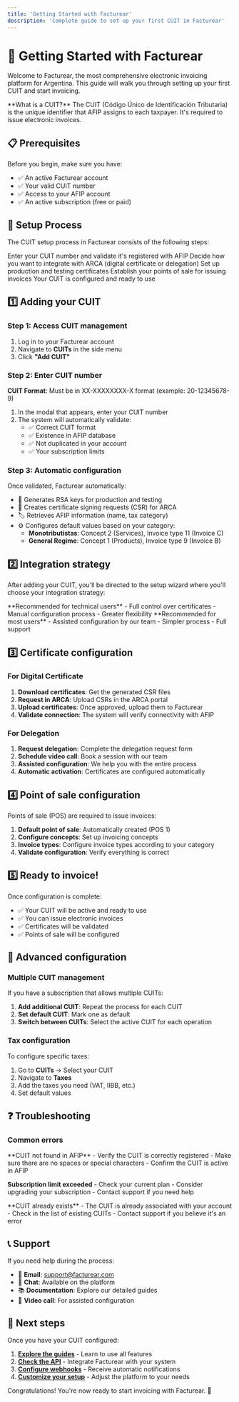 ```yaml
---
title: 'Getting Started with Facturear'
description: 'Complete guide to set up your first CUIT in Facturear'
---
```



# 🚀 Getting Started with Facturear

Welcome to Facturear, the most comprehensive electronic invoicing platform for Argentina. This guide will walk you through setting up your first CUIT and start invoicing.

<Callout type="info">
  **What is a CUIT?** The CUIT (Código Único de Identificación Tributaria) is the unique identifier that AFIP assigns to each taxpayer. It's required to issue electronic invoices.
</Callout>

## 📋 Prerequisites

Before you begin, make sure you have:

- ✅ An active Facturear account
- ✅ Your valid CUIT number
- ✅ Access to your AFIP account
- ✅ An active subscription (free or paid)

## 🎯 Setup Process

The CUIT setup process in Facturear consists of the following steps:

<Steps>
  <Steps.Step title="Add CUIT">Enter your CUIT number and validate it's registered with AFIP</Steps.Step>
  <Steps.Step title="Choose integration strategy">Decide how you want to integrate with ARCA (digital certificate or delegation)</Steps.Step>
  <Steps.Step title="Configure certificates">Set up production and testing certificates</Steps.Step>
  <Steps.Step title="Configure points of sale">Establish your points of sale for issuing invoices</Steps.Step>
  <Steps.Step title="Ready to invoice!">Your CUIT is configured and ready to use</Steps.Step>
</Steps>

## 1️⃣ Adding your CUIT

### Step 1: Access CUIT management

1. Log in to your Facturear account
2. Navigate to **CUITs** in the side menu
3. Click **"Add CUIT"**

### Step 2: Enter CUIT number

<Callout type="warning">**CUIT Format**: Must be in XX-XXXXXXXX-X format (example: 20-12345678-9)</Callout>

1. In the modal that appears, enter your CUIT number
2. The system will automatically validate:
   - ✅ Correct CUIT format
   - ✅ Existence in AFIP database
   - ✅ Not duplicated in your account
   - ✅ Your subscription limits

### Step 3: Automatic configuration

Once validated, Facturear automatically:

- 🔐 Generates RSA keys for production and testing
- 📄 Creates certificate signing requests (CSR) for ARCA
- 🏷️ Retrieves AFIP information (name, tax category)
- ⚙️ Configures default values based on your category:
  - **Monotributistas**: Concept 2 (Services), Invoice type 11 (Invoice C)
  - **General Regime**: Concept 1 (Products), Invoice type 9 (Invoice B)

## 2️⃣ Integration strategy

After adding your CUIT, you'll be directed to the setup wizard where you'll choose your integration strategy:

<CardGroup cols={2}>
  <Card title="🔐 Digital Certificate" icon="shield-check" href="/en/guides/digital-certificate">
    **Recommended for technical users** - Full control over certificates - Manual configuration process - Greater flexibility
  </Card>
  <Card title="🤝 Delegation" icon="user-group" href="/en/guides/delegation">
    **Recommended for most users** - Assisted configuration by our team - Simpler process - Full support
  </Card>
</CardGroup>

## 3️⃣ Certificate configuration

### For Digital Certificate

1. **Download certificates**: Get the generated CSR files
2. **Request in ARCA**: Upload CSRs in the ARCA portal
3. **Upload certificates**: Once approved, upload them to Facturear
4. **Validate connection**: The system will verify connectivity with AFIP

### For Delegation

1. **Request delegation**: Complete the delegation request form
2. **Schedule video call**: Book a session with our team
3. **Assisted configuration**: We help you with the entire process
4. **Automatic activation**: Certificates are configured automatically

## 4️⃣ Point of sale configuration

Points of sale (POS) are required to issue invoices:

1. **Default point of sale**: Automatically created (POS 1)
2. **Configure concepts**: Set up invoicing concepts
3. **Invoice types**: Configure invoice types according to your category
4. **Validate configuration**: Verify everything is correct

## 5️⃣ Ready to invoice!

Once configuration is complete:

- ✅ Your CUIT will be active and ready to use
- ✅ You can issue electronic invoices
- ✅ Certificates will be validated
- ✅ Points of sale will be configured

## 🔧 Advanced configuration

### Multiple CUIT management

If you have a subscription that allows multiple CUITs:

1. **Add additional CUIT**: Repeat the process for each CUIT
2. **Set default CUIT**: Mark one as default
3. **Switch between CUITs**: Select the active CUIT for each operation

### Tax configuration

To configure specific taxes:

1. Go to **CUITs** → Select your CUIT
2. Navigate to **Taxes**
3. Add the taxes you need (VAT, IIBB, etc.)
4. Set default values

## ❓ Troubleshooting

### Common errors

<Callout type="error">
  **CUIT not found in AFIP** - Verify the CUIT is correctly registered - Make sure there are no spaces or special characters - Confirm the CUIT is active in AFIP
</Callout>

<Callout type="error">**Subscription limit exceeded** - Check your current plan - Consider upgrading your subscription - Contact support if you need help</Callout>

<Callout type="error">
  **CUIT already exists** - The CUIT is already associated with your account - Check in the list of existing CUITs - Contact support if you believe it's an error
</Callout>

## 📞 Support

If you need help during the process:

- 📧 **Email**: support@facturear.com
- 💬 **Chat**: Available on the platform
- 📚 **Documentation**: Explore our detailed guides
- 🎥 **Video call**: For assisted configuration

## 🎉 Next steps

Once you have your CUIT configured:

1. **[Explore the guides](/en/guides)** - Learn to use all features
2. **[Check the API](/en/api-reference)** - Integrate Facturear with your system
3. **[Configure webhooks](/en/guides/webhooks)** - Receive automatic notifications
4. **[Customize your setup](/en/guides/customization)** - Adjust the platform to your needs

Congratulations! You're now ready to start invoicing with Facturear. 🎊
